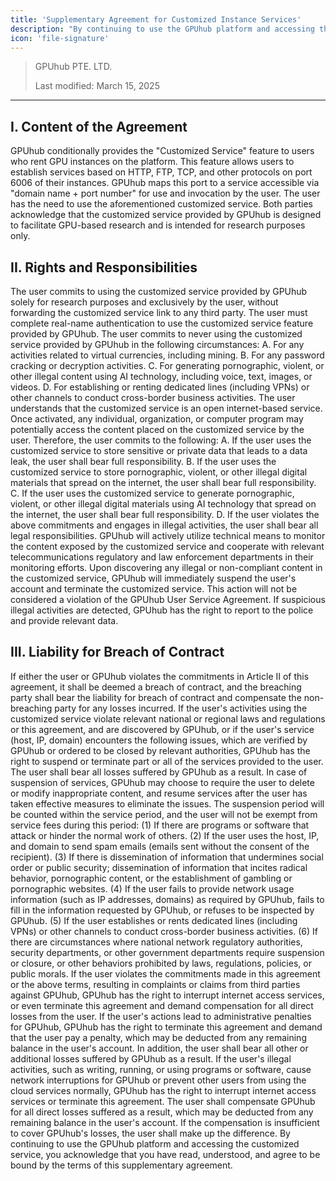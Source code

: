 ```yaml
---
title: 'Supplementary Agreement for Customized Instance Services'
description: "By continuing to use the GPUhub platform and accessing the customized instance service, you acknowledge that you have read, understood, and agree to be bound by the terms of this agreement."
icon: 'file-signature'
---
```



> GPUhub PTE. LTD. 
> 
> Last modified: March 15, 2025

---

## I. Content of the Agreement

GPUhub conditionally provides the "Customized Service" feature to users who rent GPU instances on the platform. This feature allows users to establish services based on HTTP, FTP, TCP, and other protocols on port 6006 of their instances. GPUhub maps this port to a service accessible via "domain name + port number" for use and invocation by the user. The user has the need to use the aforementioned customized service.
Both parties acknowledge that the customized service provided by GPUhub is designed to facilitate GPU-based research and is intended for research purposes only.

## II. Rights and Responsibilities

The user commits to using the customized service provided by GPUhub solely for research purposes and exclusively by the user, without forwarding the customized service link to any third party.
The user must complete real-name authentication to use the customized service feature provided by GPUhub.
The user commits to never using the customized service provided by GPUhub in the following circumstances:
A. For any activities related to virtual currencies, including mining.
B. For any password cracking or decryption activities.
C. For generating pornographic, violent, or other illegal content using AI technology, including voice, text, images, or videos.
D. For establishing or renting dedicated lines (including VPNs) or other channels to conduct cross-border business activities.
The user understands that the customized service is an open internet-based service. Once activated, any individual, organization, or computer program may potentially access the content placed on the customized service by the user. Therefore, the user commits to the following:
A. If the user uses the customized service to store sensitive or private data that leads to a data leak, the user shall bear full responsibility.
B. If the user uses the customized service to store pornographic, violent, or other illegal digital materials that spread on the internet, the user shall bear full responsibility.
C. If the user uses the customized service to generate pornographic, violent, or other illegal digital materials using AI technology that spread on the internet, the user shall bear full responsibility.
D. If the user violates the above commitments and engages in illegal activities, the user shall bear all legal responsibilities.
GPUhub will actively utilize technical means to monitor the content exposed by the customized service and cooperate with relevant telecommunications regulatory and law enforcement departments in their monitoring efforts. Upon discovering any illegal or non-compliant content in the customized service, GPUhub will immediately suspend the user's account and terminate the customized service. This action will not be considered a violation of the GPUhub User Service Agreement. If suspicious illegal activities are detected, GPUhub has the right to report to the police and provide relevant data.

## III. Liability for Breach of Contract
If either the user or GPUhub violates the commitments in Article II of this agreement, it shall be deemed a breach of contract, and the breaching party shall bear the liability for breach of contract and compensate the non-breaching party for any losses incurred. If the user's activities using the customized service violate relevant national or regional laws and regulations or this agreement, and are discovered by GPUhub, or if the user's service (host, IP, domain) encounters the following issues, which are verified by GPUhub or ordered to be closed by relevant authorities, GPUhub has the right to suspend or terminate part or all of the services provided to the user. The user shall bear all losses suffered by GPUhub as a result. In case of suspension of services, GPUhub may choose to require the user to delete or modify inappropriate content, and resume services after the user has taken effective measures to eliminate the issues. The suspension period will be counted within the service period, and the user will not be exempt from service fees during this period:
(1) If there are programs or software that attack or hinder the normal work of others.
(2) If the user uses the host, IP, and domain to send spam emails (emails sent without the consent of the recipient).
(3) If there is dissemination of information that undermines social order or public security; dissemination of information that incites radical behavior, pornographic content, or the establishment of gambling or pornographic websites.
(4) If the user fails to provide network usage information (such as IP addresses, domains) as required by GPUhub, fails to fill in the information requested by GPUhub, or refuses to be inspected by GPUhub.
(5) If the user establishes or rents dedicated lines (including VPNs) or other channels to conduct cross-border business activities.
(6) If there are circumstances where national network regulatory authorities, security departments, or other government departments require suspension or closure, or other behaviors prohibited by laws, regulations, policies, or public morals.
If the user violates the commitments made in this agreement or the above terms, resulting in complaints or claims from third parties against GPUhub, GPUhub has the right to interrupt internet access services, or even terminate this agreement and demand compensation for all direct losses from the user. If the user's actions lead to administrative penalties for GPUhub, GPUhub has the right to terminate this agreement and demand that the user pay a penalty, which may be deducted from any remaining balance in the user's account. In addition, the user shall bear all other or additional losses suffered by GPUhub as a result.
If the user's illegal activities, such as writing, running, or using programs or software, cause network interruptions for GPUhub or prevent other users from using the cloud services normally, GPUhub has the right to interrupt internet access services or terminate this agreement. The user shall compensate GPUhub for all direct losses suffered as a result, which may be deducted from any remaining balance in the user's account. If the compensation is insufficient to cover GPUhub's losses, the user shall make up the difference.
By continuing to use the GPUhub platform and accessing the customized service, you acknowledge that you have read, understood, and agree to be bound by the terms of this supplementary agreement.